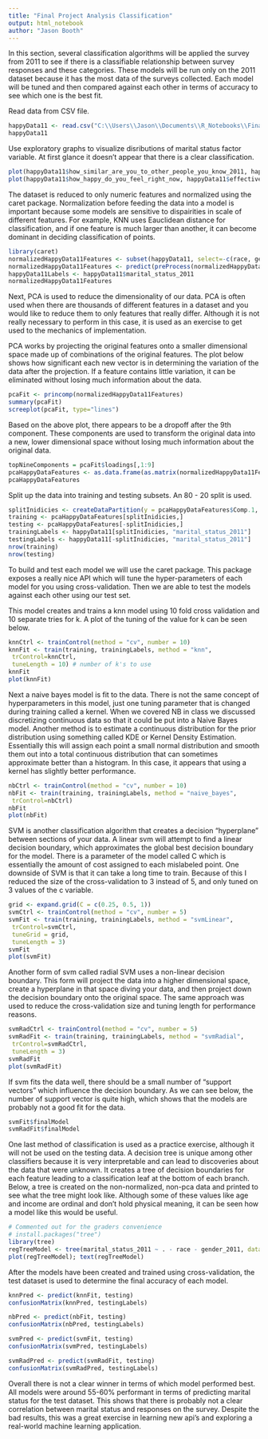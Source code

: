 ```yaml
---
title: "Final Project Analysis Classification"
output: html_notebook
author: "Jason Booth"
---
```


In this section, several classification algorithms will be applied the survey from 2011 to see if there is a classifiable relationship between survey responses and these categories. These models will be run only on the 2011 dataset because it has the most data of the surveys collected. Each model will be tuned and then compared against each other in terms of accuracy to see which one is the best fit.

Read data from CSV file.
```r
happyData11 <- read.csv("C:\\Users\\Jason\\Documents\\R_Notebooks\\FinalProject\\data\\CleanData\\CleanHappyData11.csv")
happyData11
```

Use exploratory graphs to visualize disributions of marital status factor variable. At first glance it doesn't appear that there is a clear classification.
```r
plot(happyData11$how_similar_are_you_to_other_people_you_know_2011, happyData11$how_satisfied_are_you_with_your_life_in_general, col=happyData11$marital_status_2011)
plot(happyData11$how_happy_do_you_feel_right_now, happyData11$effectiveness_of_the_local_police_2011_2013, col=happyData11$marital_status_2011)
```


The dataset is reduced to only numeric features and normalized using the caret package. Normalization before feeding the data into a model is important because some models are sensitive to dispairities in scale of different features. For example, KNN uses Eauclidean distance for classification, and if one feature is much larger than another, it can become dominant in deciding classification of points.
```r
library(caret)
normalizedHappyData11Features <- subset(happyData11, select=-c(race, gender_2011, marital_status_2011))
normalizedHappyData11Features <- predict(preProcess(normalizedHappyData11Features, method = "range"), normalizedHappyData11Features)
happyData11Labels <- happyData11$marital_status_2011
normalizedHappyData11Features
```

Next, PCA is used to reduce the dimensionality of our data. PCA is often used when there are thousands of different features in a dataset and you would like to reduce them to only features that really differ. Although it is not really necessary to perform in this case, it is used as an exercise to get used to the mechanics of implementation. 

PCA works by projecting the original features onto a smaller dimensional space made up of combinations of the original features. The plot below shows how significant each new vector is in determining the variation of the data after the projection. If a feature contains little variation, it can be eliminated without losing much information about the data.
```r
pcaFit <- princomp(normalizedHappyData11Features)
summary(pcaFit)
screeplot(pcaFit, type="lines")
```

Based on the above plot, there appears to be a dropoff after the 9th component. These components are used to transform the original data into a new, lower dimensional space without losing much information about the original data.
```r
topNineComponents = pcaFit$loadings[,1:9]
pcaHappyDataFeatures <- as.data.frame(as.matrix(normalizedHappyData11Features) %*% topNineComponents)
pcaHappyDataFeatures
```

Split up the data into training and testing subsets. An 80 - 20 split is used.
```r
splitInidicies <- createDataPartition(y = pcaHappyDataFeatures$Comp.1, p= 0.8, list = FALSE)
training <- pcaHappyDataFeatures[splitInidicies,]
testing <- pcaHappyDataFeatures[-splitInidicies,]
trainingLabels <- happyData11[splitInidicies, "marital_status_2011"]
testingLabels <- happyData11[-splitInidicies, "marital_status_2011"]
nrow(training)
nrow(testing)
```

To build and test each model we will use the caret package. This package exposes a really nice API which will tune the hyper-parameters of each model for you using cross-validation. Then we are able to test the models against each other using our test set.

This model creates and trains a knn model using 10 fold cross validation and 10 separate tries for k. A plot of the tuning of the value for k can be seen below.
```r
knnCtrl <- trainControl(method = "cv", number = 10)
knnFit <- train(training, trainingLabels, method = "knn",
 trControl=knnCtrl,
 tuneLength = 10) # number of k's to use
knnFit
plot(knnFit)
```

Next a naive bayes model is fit to the data. There is not the same concept of hyperparameters in this model, just one tuning parameter that is changed during training called a kernel. When we covered NB in class we discussed discretizing continuous data so that it could be put into a Naive Bayes model. Another method is to estimate a continuous distribution for the prior distribution using something called KDE or Kernel Density Estimation. Essentially this will assign each point a small normal distribution and smooth them out into a total continuous distribution that can sometimes approximate better than a histogram. In this case, it appears that using a kernel has slightly better performance.
```r
nbCtrl <- trainControl(method = "cv", number = 10)
nbFit <- train(training, trainingLabels, method = "naive_bayes",
 trControl=nbCtrl)
nbFit
plot(nbFit)
```

SVM is another classification algorithm that creates a decision "hyperplane" between sections of your data. A linear svm will attempt to find a linear decision boundary, which approximates the global best decision boundary for the model. There is a parameter of the model called C which is essentially the amount of cost assigned to each mislabeled point. One downside of SVM is that it can take a long time to train. Because of this I reduced the size of the cross-validation to 3 instead of 5, and only tuned on 3 values of the c variable.
```r
grid <- expand.grid(C = c(0.25, 0.5, 1))
svmCtrl <- trainControl(method = "cv", number = 5)
svmFit <- train(training, trainingLabels, method = "svmLinear",
 trControl=svmCtrl,
 tuneGrid = grid,
 tuneLength = 3)
svmFit
plot(svmFit)
```

Another form of svm called radial SVM uses a non-linear decision boundary. This form will project the data into a higher dimensional space, create a hyperplane in that space diving your data, and then project down the decision boundary onto the original space. The same approach was used to reduce the cross-validation size and tuning length for performance reasons.
```r
svmRadCtrl <- trainControl(method = "cv", number = 5)
svmRadFit <- train(training, trainingLabels, method = "svmRadial",
 trControl=svmRadCtrl,
 tuneLength = 3)
svmRadFit
plot(svmRadFit)
```

If svm fits the data well, there should be a small number of "support vectors" which influence the decision boundary. As we can see below, the number of support vector is quite high, which shows that the models are probably not a good fit for the data.
```r
svmFit$finalModel
svmRadFit$finalModel
```

One last method of classification is used as a practice exercise, although it will not be used on the testing data. A decision tree is unique among other classifiers because it is very interpretable and can lead to discoveries about the data that were unknown. It creates a tree of decision boundaries for each feature leading to a classification leaf at the bottom of each branch. Below, a tree is created on the non-normalized, non-pca data and printed to see what the tree might look like. Although some of these values like age and income are ordinal and don't hold physical meaning, it can be seen how a model like this would be useful. 
```r
# Commented out for the graders convenience
# install.packages("tree")
library(tree)
regTreeModel <- tree(marital_status_2011 ~ . - race - gender_2011, data=happyData11)
plot(regTreeModel); text(regTreeModel)
```

After the models have been created and trained using cross-validation, the test dataset is used to determine the final accuracy of each model. 
```r
knnPred <- predict(knnFit, testing)
confusionMatrix(knnPred, testingLabels)
```

```r
nbPred <- predict(nbFit, testing)
confusionMatrix(nbPred, testingLabels)
```

```r
svmPred <- predict(svmFit, testing)
confusionMatrix(svmPred, testingLabels)
```

```r
svmRadPred <- predict(svmRadFit, testing)
confusionMatrix(svmRadPred, testingLabels)
```


Overall there is not a clear winner in terms of which model performed best. All models were around 55-60% performant in terms of predicting marital status for the test dataset. This shows that there is probably not a clear correlation between marital status and responses on the survey. Despite the bad results, this was a great exercise in learning new api's and exploring a real-world machine learning application.
